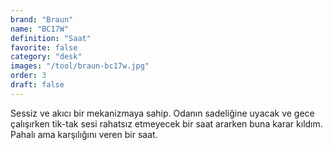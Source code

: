 ```yaml
---
brand: "Braun"
name: "BC17W"
definition: "Saat"
favorite: false
category: "desk"
images: "/tool/braun-bc17w.jpg"
order: 3
draft: false
---
```


Sessiz ve akıcı bir mekanizmaya sahip. Odanın sadeliğine uyacak ve gece çalışırken tik-tak sesi rahatsız etmeyecek bir saat ararken buna karar kıldım. Pahalı ama karşılığını veren bir saat.
